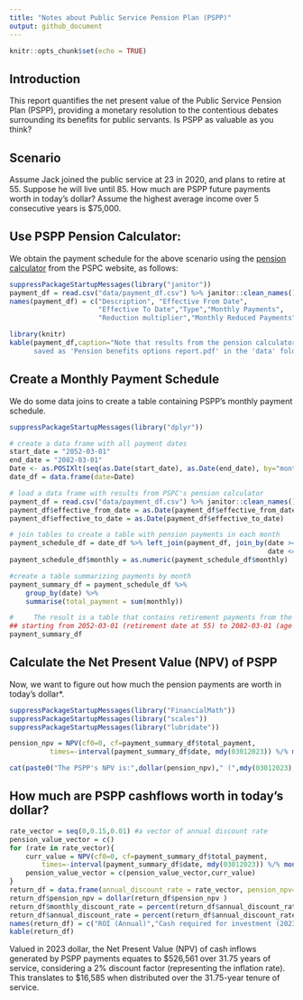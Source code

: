 ```yaml
---
title: "Notes about Public Service Pension Plan (PSPP)"
output: github_document
---
```


```r
knitr::opts_chunk$set(echo = TRUE)
```

## Introduction

This report quantifies the net present value of the Public Service Pension Plan (PSPP), providing a monetary resolution to the contentious debates surrounding its benefits for public servants. Is PSPP as valuable as you think?  

## Scenario

Assume Jack joined the public service at 23 in 2020, and plans to retire at 55. Suppose he will live until 85. How much are PSPP future payments worth in today's dollar? Assume the highest average income over 5 consecutive years is $75,000.

## Use PSPP Pension Calculator:

We obtain the payment schedule for the above scenario using the [pension calculator](http://apppen-penapp.tpsgc-pwgsc.gc.ca/penavg-penben_prod/cpr-pbc/accueil-welcome/prep.action) from the PSPC website, as follows:

```r
suppressPackageStartupMessages(library("janitor"))
payment_df = read.csv("data/payment_df.csv") %>% janitor::clean_names() 
names(payment_df) = c("Description", "Effective From Date", 
                      "Effective To Date","Type","Monthly Payments", 
                      "Reduction multiplier","Monthly Reduced Payments")

library(knitr)
kable(payment_df,caption="Note that results from the pension calculator is 
      saved as 'Pension benefits options report.pdf' in the 'data' folder.")
```

## Create a Monthly Payment Schedule
We do some data joins to create a table containing PSPP's monthly payment schedule.

```r
suppressPackageStartupMessages(library("dplyr"))

# create a data frame with all payment dates
start_date = "2052-03-01"
end_date = "2082-03-01"
Date <- as.POSIXlt(seq(as.Date(start_date), as.Date(end_date), by="month"))
date_df = data.frame(date=Date)

# load a data frame with results from PSPC's pension calculator
payment_df = read.csv("data/payment_df.csv") %>% janitor::clean_names() 
payment_df$effective_from_date = as.Date(payment_df$effective_from_date)
payment_df$effective_to_date = as.Date(payment_df$effective_to_date)

# join tables to create a table with pension payments in each month
payment_schedule_df = date_df %>% left_join(payment_df, join_by(date >= effective_from_date , 
                                                                date <= effective_to_date))  
payment_schedule_df$monthly = as.numeric(payment_schedule_df$monthly)

#create a table summarizing payments by month
payment_summary_df = payment_schedule_df %>% 
    group_by(date) %>% 
    summarise(total_payment = sum(monthly))

#     The result is a table that contains retirement payments from the PSPP,
## starting from 2052-03-01 (retirement date at 55) to 2082-03-01 (age 85): 
payment_summary_df 
```

## Calculate the Net Present Value (NPV) of PSPP
Now, we want to figure out how much the pension payments are worth in today's dollar*.
```r
suppressPackageStartupMessages(library("FinancialMath"))
suppressPackageStartupMessages(library("scales"))
suppressPackageStartupMessages(library("lubridate"))

pension_npv = NPV(cf0=0, cf=payment_summary_df$total_payment, 
          times=-interval(payment_summary_df$date, mdy(03012023)) %/% months(1), i=0)

cat(paste0("The PSPP's NPV is:",dollar(pension_npv)," (",mdy(03012023)," dollar)"))

```
## How much are PSPP cashflows worth in today's dollar?
```r
rate_vector = seq(0,0.15,0.01) #a vector of annual discount rate
pension_value_vector = c()
for (rate in rate_vector){
    curr_value = NPV(cf0=0, cf=payment_summary_df$total_payment, 
        times=-interval(payment_summary_df$date, mdy(03012023)) %/% months(1), i=rate/12)
    pension_value_vector = c(pension_value_vector,curr_value)
}
return_df = data.frame(annual_discount_rate = rate_vector, pension_npv=pension_value_vector)
return_df$pension_npv = dollar(return_df$pension_npv )
return_df$monthly_discount_rate = percent(return_df$annual_discount_rate/12)
return_df$annual_discount_rate = percent(return_df$annual_discount_rate)
names(return_df) = c("ROI (Annual)","Cash required for investment (2023 dollar)","ROI (Monthly)")
kable(return_df)
```
Valued in 2023 dollar, the Net Present Value (NPV) of cash inflows generated by PSPP payments equates to \$526,561 over 31.75 years of service, considering a 2% discount factor (representing the inflation rate). This translates to \$16,585 when distributed over the 31.75-year tenure of service.